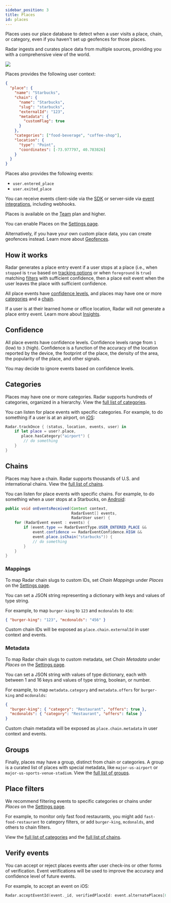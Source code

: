 ```yaml
---
sidebar_position: 3
title: Places
id: places
---
```


Places uses our place database to detect when a user visits a place, chain, or category, even if you haven't set up geofences for those places.

Radar ingests and curates place data from multiple sources, providing you with a comprehensive view of the world.

<img src="https://images.ctfassets.net/f2vbu16fzuly/2E2wGOcbv5OEJZYWSTXBB/4007d02b24d65d7097e6658b9da7f242/places.svg" className="hero-image" />

Places provides the following user context:

```json
{
  "place": {
    "name": "Starbucks",
    "chain": {
      "name": "Starbucks",
      "slug": "starbucks",
      "externalId": "123",
      "metadata": {
        "customFlag": true
      }
    },
    "categories": ["food-beverage", "coffee-shop"],
    "location": {
      "type": "Point",
      "coordinates": [-73.977797, 40.783826]
    }
  }
}
```

Places also provides the following events:

- `user.entered_place`
- `user.exited_place`

You can receive events client-side via the [SDK](/sdk) or server-side via [event integrations](/integrations), including webhooks.

Places is available on the [Team](https://radar.io/pricing) plan and higher.

You can enable Places on the [Settings page](https://radar.io/dashboard/settings).

Alternatively, if you have your own custom place data, you can create geofences instead. Learn more about [Geofences](/geofences).

## How it works

Radar generates a place entry event if a user stops at a place (i.e., when `stopped` is `true` based on [tracking options](/sdk/tracking) or when `foreground` is `true`) matching [filters](#place-filters) with sufficient confidence, then a place exit event when the user leaves the place with sufficient confidence.

<!-- TODO: These pages are geneated by the backend; pull them into static docs -->
All place events have [confidence levels](#confidence), and places may have one or more [categories](/places#categories) and a [chain](/places#chains).

If a user is at their learned home or office location, Radar will not generate a place entry event. Learn more about [Insights](/insights).

## Confidence

All place events have confidence levels. Confidence levels range from `1` (low) to `3` (high). Confidence is a function of the accuracy of the location reported by the device, the footprint of the place, the density of the area, the popularity of the place, and other signals.

You may decide to ignore events based on confidence levels.

## Categories

Places may have one or more categories. Radar supports hundreds of categories, organized in a hierarchy. View the [full list of categories](/places/categories).

You can listen for place events with specific categories. For example, to do something if a user is at an airport, on [iOS](/sdk#ios):

```swift
Radar.trackOnce { (status, location, events, user) in
    if let place = user?.place,
       place.hasCategory("airport") {
        // do something
    }
}
```

## Chains

Places may have a chain. Radar supports thousands of U.S. and international chains. View the [full list of chains](/places/chains).

You can listen for place events with specific chains. For example, to do something when a user stops at a Starbucks, on [Android](/sdk#android):

```java
public void onEventsReceived(Context context,
                             RadarEvent[] events,
                             RadarUser user) {
    for (RadarEvent event : events) {
        if (event.type == RadarEventType.USER_ENTERED_PLACE &&
            event.confidence == RadarEventConfidence.HIGH &&
            event.place.isChain("starbucks")) {
            // do something
        }
    }
}
```

### Mappings

To map Radar chain slugs to custom IDs, set _Chain Mappings_ under _Places_ on the [Settings page](https://radar.io/dashboard/settings).

You can set a JSON string representing a dictionary with keys and values of type string.

For example, to map `burger-king` to `123` and `mcdonalds` to `456`:

```json
{ "burger-king": "123", "mcdonalds": "456" }
```

Custom chain IDs will be exposed as `place.chain.externalId` in user context and events.

### Metadata

To map Radar chain slugs to custom metadata, set _Chain Metadata_ under _Places_ on the [Settings page](https://radar.io/dashboard/settings).

You can set a JSON string with values of type dictionary, each with between 1 and 16 keys and values of type string, boolean, or number.

For example, to map `metadata.category` and `metadata.offers` for `burger-king` and `mcdonalds`:

```json
{
  "burger-king": { "category": "Restaurant", "offers": true },
  "mcdonalds": { "category": "Restaurant", "offers": false }
}
```

Custom chain metadata will be exposed as `place.chain.metadata` in user context and events.

## Groups

Finally, places may have a group, distinct from chain or categories. A group is a curated list of places with special metadata, like `major-us-airport` or `major-us-sports-venue-stadium`. View the [full list of groups](/places/groups).

## Place filters

We recommend filtering events to specific categories or chains under _Places_ on the [Settings page](https://radar.io/dashboard/settings).

For example, to monitor only fast food restaurants, you might add `fast-food-restaurant` to category filters, or add `burger-king`, `mcdonalds`, and others to chain filters.

View the [full list of categories](/places#categories) and the [full list of chains](/places#chains).

## Verify events

You can accept or reject places events after user check-ins or other forms of verification. Event verifications will be used to improve the accuracy and confidence level of future events.

For example, to accept an event on iOS:

```swift
Radar.acceptEventId(event._id, verifiedPlaceId: event.alternatePlaces[0]._id)
```
